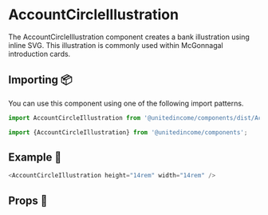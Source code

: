 
# AccountCircleIllustration

The AccountCircleIllustration component creates a bank illustration using inline SVG. This illustration is commonly used within McGonnagal introduction cards.

## Importing 📦

You can use this component using one of the following import patterns.

```javascript
import AccountCircleIllustration from '@unitedincome/components/dist/AccountCircleIllustration';
```

```javascript
import {AccountCircleIllustration} from '@unitedincome/components';
```

## Example 🚀

<Preview>
  <AccountCircleIllustration height="14rem" width="14rem" />
</Preview>

```javascript
<AccountCircleIllustration height="14rem" width="14rem" />
```

## Props 🔧

<Props of={AccountCircleIllustration} />
